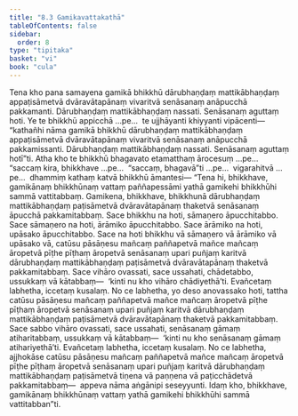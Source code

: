 ```yaml
---
title: "8.3 Gamikavattakathā"
tableOfContents: false
sidebar:
  order: 8
type: "tipitaka"
basket: "vi"
book: "cula"
---
```



<DynamicBreadcrumb />

<Division number="360" book="cula" bookNo="4" page="378">

<Paragraph number="1667" book="cula">
Tena kho pana samayena gamikā bhikkhū dārubhaṇḍaṃ mattikābhaṇḍaṃ appaṭisāmetvā dvāravātapānaṃ vivaritvā senāsanaṃ anāpucchā pakkamanti. Dārubhaṇḍaṃ mattikābhaṇḍaṃ nassati. Senāsanaṃ aguttaṃ hoti. Ye te bhikkhū appicchā …pe…  te ujjhāyanti khiyyanti vipācenti—  “kathañhi nāma gamikā bhikkhū dārubhaṇḍaṃ mattikābhaṇḍaṃ appaṭisāmetvā dvāravātapānaṃ vivaritvā senāsanaṃ anāpucchā pakkamissanti. Dārubhaṇḍaṃ mattikābhaṇḍaṃ nassati. Senāsanaṃ aguttaṃ hotī”ti. Atha kho te bhikkhū bhagavato etamatthaṃ ārocesuṃ …pe…  “saccaṃ kira, bhikkhave …pe…  “saccaṃ, bhagavā”ti …pe…  vigarahitvā …pe…  dhammiṃ kathaṃ katvā bhikkhū āmantesi—
</Paragraph>

</Division>
<Division number="361" book="cula" bookNo="4" page="378">

<Paragraph number="1668" book="cula">
“Tena hi, bhikkhave, gamikānaṃ bhikkhūnaṃ vattaṃ paññapessāmi yathā gamikehi bhikkhūhi sammā vattitabbaṃ. Gamikena, bhikkhave, bhikkhunā dārubhaṇḍaṃ mattikābhaṇḍaṃ paṭisāmetvā dvāravātapānaṃ thaketvā senāsanaṃ āpucchā pakkamitabbaṃ. Sace bhikkhu na hoti, sāmaṇero āpucchitabbo. Sace sāmaṇero na hoti, ārāmiko āpucchitabbo. Sace ārāmiko na hoti, upāsako āpucchitabbo. Sace na hoti bhikkhu vā sāmaṇero vā ārāmiko vā upāsako vā, catūsu pāsāṇesu mañcaṃ paññapetvā mañce mañcaṃ āropetvā pīṭhe pīṭhaṃ āropetvā senāsanaṃ upari puñjaṃ karitvā dārubhaṇḍaṃ mattikābhaṇḍaṃ paṭisāmetvā dvāravātapānaṃ thaketvā pakkamitabbaṃ. Sace vihāro ovassati, sace ussahati, chādetabbo, ussukkaṃ vā kātabbaṃ—  ‘kinti nu kho vihāro chādiyethā’ti. Evañcetaṃ labhetha, iccetaṃ kusalaṃ. No ce labhetha, yo deso anovassako hoti, tattha catūsu pāsāṇesu mañcaṃ paññapetvā mañce mañcaṃ āropetvā pīṭhe pīṭhaṃ āropetvā senāsanaṃ upari puñjaṃ karitvā dārubhaṇḍaṃ mattikābhaṇḍaṃ paṭisāmetvā dvāravātapānaṃ thaketvā pakkamitabbaṃ. Sace sabbo vihāro ovassati, sace ussahati, senāsanaṃ gāmaṃ atiharitabbaṃ, ussukkaṃ vā kātabbaṃ—  ‘kinti nu kho senāsanaṃ gāmaṃ atihariyethā’ti. Evañcetaṃ labhetha, iccetaṃ kusalaṃ. No ce labhetha, ajjhokāse catūsu pāsāṇesu mañcaṃ paññapetvā mañce mañcaṃ āropetvā pīṭhe pīṭhaṃ āropetvā senāsanaṃ upari puñjaṃ karitvā dārubhaṇḍaṃ mattikābhaṇḍaṃ paṭisāmetvā tiṇena vā paṇṇena vā paṭicchādetvā pakkamitabbaṃ—  appeva nāma aṅgānipi seseyyunti. Idaṃ kho, bhikkhave, gamikānaṃ bhikkhūnaṃ vattaṃ yathā gamikehi bhikkhūhi sammā vattitabban”ti.
</Paragraph>
</Division>